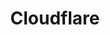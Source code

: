---
title: "Cloudflare"
description: "This guide walks you through the step-by-step process to enable Cloudflare Integration in Cloudsania."
---
